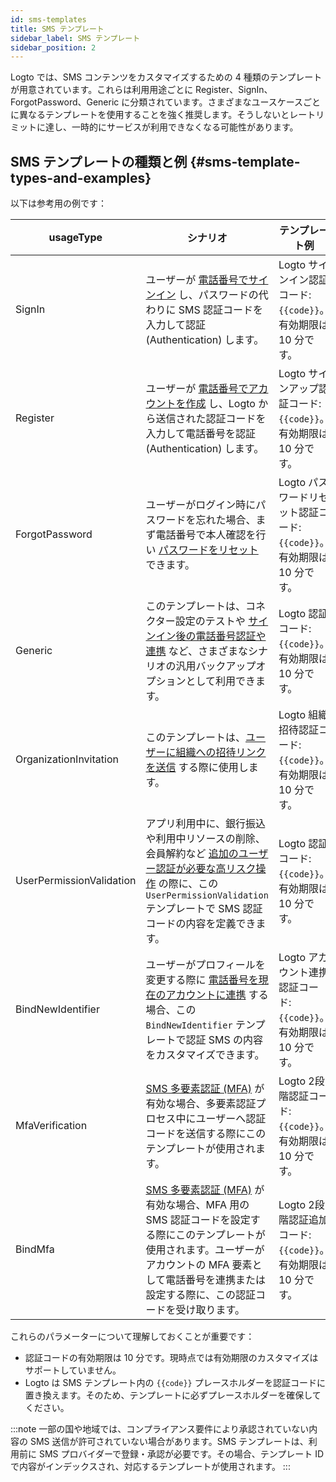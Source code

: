```yaml
---
id: sms-templates
title: SMS テンプレート
sidebar_label: SMS テンプレート
sidebar_position: 2
---
```


Logto では、SMS コンテンツをカスタマイズするための 4 種類のテンプレートが用意されています。これらは利用用途ごとに Register、SignIn、ForgotPassword、Generic に分類されています。さまざまなユースケースごとに異なるテンプレートを使用することを強く推奨します。そうしないとレートリミットに達し、一時的にサービスが利用できなくなる可能性があります。

## SMS テンプレートの種類と例 \{#sms-template-types-and-examples}

以下は参考用の例です：

| usageType                | シナリオ                                                                                                                                                                                                                                                                                                             | テンプレート例                                                         |
| ------------------------ | -------------------------------------------------------------------------------------------------------------------------------------------------------------------------------------------------------------------------------------------------------------------------------------------------------------------- | ---------------------------------------------------------------------- |
| SignIn                   | ユーザーが [電話番号でサインイン](/end-user-flows/sign-up-and-sign-in/sign-in) し、パスワードの代わりに SMS 認証コードを入力して認証 (Authentication) します。                                                                                                                                                       | Logto サインイン認証コード: `{{code}}`。有効期限は 10 分です。         |
| Register                 | ユーザーが [電話番号でアカウントを作成](/end-user-flows/sign-up-and-sign-in/sign-up) し、Logto から送信された認証コードを入力して電話番号を認証 (Authentication) します。                                                                                                                                            | Logto サインアップ認証コード: `{{code}}`。有効期限は 10 分です。       |
| ForgotPassword           | ユーザーがログイン時にパスワードを忘れた場合、まず電話番号で本人確認を行い [パスワードをリセット](/end-user-flows/sign-up-and-sign-in/reset-password) できます。                                                                                                                                                     | Logto パスワードリセット認証コード: `{{code}}`。有効期限は 10 分です。 |
| Generic                  | このテンプレートは、コネクター設定のテストや [サインイン後の電話番号認証や連携](/end-user-flows/account-settings/by-management-api#email-and-phone-number-verification) など、さまざまなシナリオの汎用バックアップオプションとして利用できます。                                                                     | Logto 認証コード: `{{code}}`。有効期限は 10 分です。                   |
| OrganizationInvitation   | このテンプレートは、[ユーザーに組織への招待リンクを送信](/end-user-flows/organization-experience/invite-organization-members#configure-your-email-connector) する際に使用します。                                                                                                                                    | Logto 組織招待認証コード: `{{code}}`。有効期限は 10 分です。           |
| UserPermissionValidation | アプリ利用中に、銀行振込や利用中リソースの削除、会員解約など [追加のユーザー認証が必要な高リスク操作](/end-user-flows/account-settings/by-account-api#verify-by-sending-a-verification-code-to-the-users-email-or-phone) の際に、この `UserPermissionValidation` テンプレートで SMS 認証コードの内容を定義できます。 | Logto 認証コード: `{{code}}`。有効期限は 10 分です。                   |
| BindNewIdentifier        | ユーザーがプロフィールを変更する際に [電話番号を現在のアカウントに連携](/end-user-flows/account-settings/by-account-api#manage-phone) する場合、この `BindNewIdentifier` テンプレートで認証 SMS の内容をカスタマイズできます。                                                                                       | Logto アカウント連携認証コード: `{{code}}`。有効期限は 10 分です。     |
| MfaVerification          | [SMS 多要素認証 (MFA)](/end-user-flows/mfa/sms-mfa) が有効な場合、多要素認証プロセス中にユーザーへ認証コードを送信する際にこのテンプレートが使用されます。                                                                                                                                                           | Logto 2段階認証コード: `{{code}}`。有効期限は 10 分です。              |
| BindMfa                  | [SMS 多要素認証 (MFA)](/end-user-flows/mfa/sms-mfa) が有効な場合、MFA 用の SMS 認証コードを設定する際にこのテンプレートが使用されます。ユーザーがアカウントの MFA 要素として電話番号を連携または設定する際に、この認証コードを受け取ります。                                                                         | Logto 2段階認証追加コード: `{{code}}`。有効期限は 10 分です。          |

これらのパラメーターについて理解しておくことが重要です：

- 認証コードの有効期限は 10 分です。現時点では有効期限のカスタマイズはサポートしていません。
- Logto は SMS テンプレート内の `{{code}}` プレースホルダーを認証コードに置き換えます。そのため、テンプレートに必ずプレースホルダーを確保してください。

:::note
一部の国や地域では、コンプライアンス要件により承認されていない内容の SMS 送信が許可されていない場合があります。SMS テンプレートは、利用前に SMS プロバイダーで登録・承認が必要です。その場合、テンプレート ID で内容がインデックスされ、対応するテンプレートが使用されます。
:::
